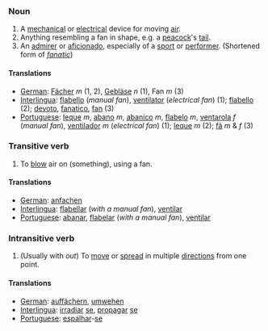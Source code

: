 ===Noun===
# A [[mechanical]] or [[electrical]] device for moving [[air]].
# Anything resembling a fan in shape, e.g. a [[peacock]]'s [[tail]].
# An [[admirer]] or [[aficionado]], especially of a [[sport]] or [[performer]].  (Shortened form of ''[[fanatic]]'')

====Translations====
*[[German]]: [[Fächer]] ''m'' (1, 2), [[Gebläse]] ''n'' (1), Fan ''m'' (3)
*[[Interlingua]]: [[flabello]] (''manual fan''), [[ventilator]] (''electrical fan'') (1); [[flabello]] (2); [[devoto]], [[fanatico]], [[fan]] (3)
*[[Portuguese]]: [[leque]] ''m'', [[abano]] ''m'', [[abanico]] ''m'', [[flabelo]] ''m'', [[ventarola]] ''f'' (''manual fan''), [[ventilador]] ''m'' (''electrical fan'') (1); [[leque]] ''m'' (2); [[fã]] ''m'' & ''f'' (3)

===Transitive verb===
# To [[blow]] air on (something), using a fan.

====Translations====
*[[German]]: [[anfachen]]
*[[Interlingua]]: [[flabellar]] (''with a manual fan''), [[ventilar]]
*[[Portuguese]]: [[abanar]], [[flabelar]] (''with a manual fan''), [[ventilar]]

===Intransitive verb===
# (Usually with ''out'') To [[move]] or [[spread]] in multiple [[direction]]s from one point.

====Translations====
*[[German]]: [[auffächern]], [[umwehen]]
*[[Interlingua]]: [[irradiar]] [[se]], [[propagar]] [[se]]
*[[Portuguese]]: [[espalhar]]-[[se]]